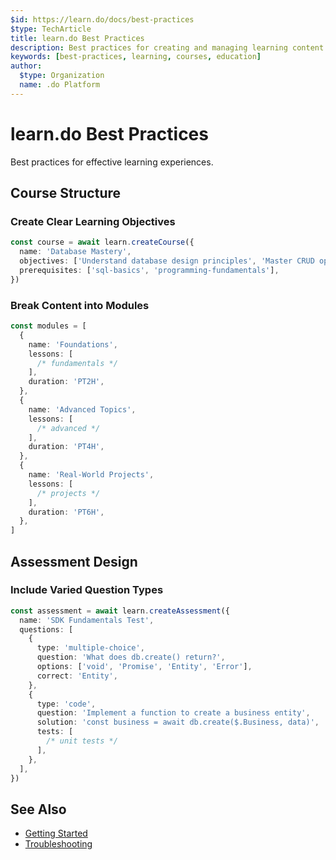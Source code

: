 ```yaml
---
$id: https://learn.do/docs/best-practices
$type: TechArticle
title: learn.do Best Practices
description: Best practices for creating and managing learning content
keywords: [best-practices, learning, courses, education]
author:
  $type: Organization
  name: .do Platform
---
```


# learn.do Best Practices

Best practices for effective learning experiences.

## Course Structure

### Create Clear Learning Objectives

```typescript
const course = await learn.createCourse({
  name: 'Database Mastery',
  objectives: ['Understand database design principles', 'Master CRUD operations', 'Implement complex queries', 'Optimize performance'],
  prerequisites: ['sql-basics', 'programming-fundamentals'],
})
```

### Break Content into Modules

```typescript
const modules = [
  {
    name: 'Foundations',
    lessons: [
      /* fundamentals */
    ],
    duration: 'PT2H',
  },
  {
    name: 'Advanced Topics',
    lessons: [
      /* advanced */
    ],
    duration: 'PT4H',
  },
  {
    name: 'Real-World Projects',
    lessons: [
      /* projects */
    ],
    duration: 'PT6H',
  },
]
```

## Assessment Design

### Include Varied Question Types

```typescript
const assessment = await learn.createAssessment({
  name: 'SDK Fundamentals Test',
  questions: [
    {
      type: 'multiple-choice',
      question: 'What does db.create() return?',
      options: ['void', 'Promise', 'Entity', 'Error'],
      correct: 'Entity',
    },
    {
      type: 'code',
      question: 'Implement a function to create a business entity',
      solution: 'const business = await db.create($.Business, data)',
      tests: [
        /* unit tests */
      ],
    },
  ],
})
```

## See Also

- [Getting Started](./getting-started)
- [Troubleshooting](./troubleshooting)

